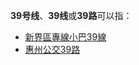 {{线路名消歧义}}
'''39号线'''、'''39线'''或'''39路'''可以指：
* [[新界區專線小巴39線|新界區專線小巴39線]]
* [[惠州公交39路|惠州公交39路]]

{{disambig|cat=四字路线名消歧义}}